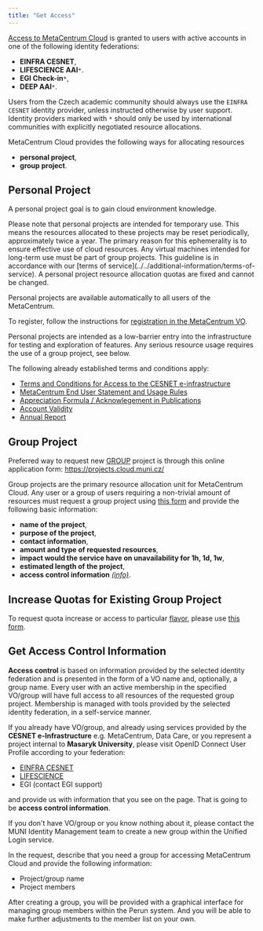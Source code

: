 ```yaml
---
title: "Get Access"
---
```

[Access to MetaCentrum Cloud](https://cloud.metacentrum.cz/) is granted to users
with active accounts in one of the following identity federations:

* __EINFRA CESNET__,
* __LIFESCIENCE AAI__`*`.
* __EGI Check-in__`*`,
* __DEEP AAI__`*`.

Users from the Czech academic community should always use the `EINFRA CESNET`
identity provider, unless instructed otherwise by user support.
Identity providers marked with `*` should only be used by international
communities with explicitly negotiated resource allocations.

MetaCentrum Cloud provides the following ways for allocating resources

* __personal project__,
* __group project__.

## Personal Project

A personal project goal is to gain cloud environment knowledge.

<Callout type="warn" title="Important">
	Please note that personal projects are intended for temporary use. This means the resources allocated to these projects may be reset periodically, approximately twice a year. The primary reason for this ephemerality is to ensure effective use of cloud resources. Any virtual machines intended for long-term use must be part of group projects. This guideline is in accordance with our [terms of service](../../additional-information/terms-of-service).
</Callout>

<Callout type="warn" title="Caution">
	A personal project resource allocation quotas are fixed and cannot be changed.
</Callout>

Personal projects are available automatically to all users of the MetaCentrum.

To register, follow the instructions for
[registration in the MetaCentrum VO](https://metavo.metacentrum.cz/en/application/index.html).

Personal projects are intended as a low-barrier entry
into the infrastructure for testing and exploration of features.
Any serious resource usage requires the use of a group project, see below.

The following already established terms and conditions apply:

* [Terms and Conditions for Access to the CESNET e-infrastructure](https://www.cesnet.cz/conditions/?lang=en)
* [MetaCentrum End User Statement and Usage Rules](https://www.metacentrum.cz/en/about/rules/index.html)
* [Appreciation Formula / Acknowlegement in Publications](https://wiki.metacentrum.cz/wiki/Usage_rules/Acknowledgement)
* [Account Validity](https://wiki.metacentrum.cz/wiki/Usage_rules/Account)
* [Annual Report](https://wiki.metacentrum.cz/wiki/MetaCentrum_Annual_Report_%E2%88%92_Author_Instructions)

## Group Project

<Callout type="info" title="Note" icon="📌">
	Preferred way to request new <a href="https://cloud.gitlab-pages.ics.muni.cz/documentation/register/#group-project">GROUP</a> project is through this online application form: <a href="https://projects.cloud.muni.cz/">https://projects.cloud.muni.cz/</a>
</Callout>

Group projects are the primary resource allocation unit for MetaCentrum Cloud.
Any user or a group of users requiring a non-trivial amount of resources must
request a group project using [this form](https://projects.cloud.muni.cz/) and provide the following basic information:

* __name of the project__,
* __purpose of the project__,
* __contact information__,
* __amount and type of requested resources__,
* __impact would the service have on unavailability for 1h, 1d, 1w__,
* __estimated length of the project__,
* __access control information__ _[(info)](#get-access-control-information)_.

## Increase Quotas for Existing Group Project

To request quota increase or access to particular [flavor](flavors), please use [this form](https://projects.cloud.muni.cz/).

## Get Access Control Information

__Access control__ is based on information provided by the selected identity federation
and is presented in the form of a VO name and, optionally, a group name. Every user
with an active membership in the specified VO/group will have full access to all resources
of the requested group project. Membership is managed with tools provided by the selected
identity federation, in a self-service manner.

If you already have VO/group, and already using services
provided by the __CESNET e-Infrastructure__ e.g. MetaCentrum, Data Care,
or you represent a project internal to __Masaryk University__,
please visit OpenID Connect User Profile according to your federation:

 - [EINFRA CESNET](https://login.cesnet.cz/oidc/manage/user/profile)
 - [LIFESCIENCE](https://profile.aai.lifescience-ri.eu/profile)
 - EGI (contact EGI support)

and provide us with information that you see on the page. That is going to be __access control information__.

If you don't have VO/group or you know nothing about it, please contact the MUNI Identity Management team
to create a new group within the Unified Login service.

 In the request, describe that you need a group for accessing MetaCentrum Cloud and provide the following information:

* Project/group name
* Project members

After creating a group, you will be provided with a graphical interface for managing group members within the Perun system.
And you will be able to make further adjustments to the member list on your own.
